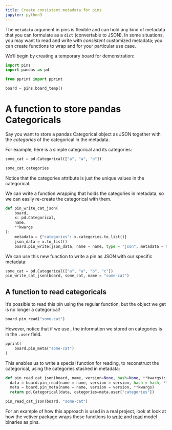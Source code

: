 ```yaml
---
title: Create consistent metadata for pins
jupyter: python3
---
```


The `metadata` argument in pins is flexible and can hold any kind of metadata that you can formulate as a `dict` (convertable to JSON).
In some situations, you may want to read and write with _consistent_ customized metadata;
you can create functions to wrap [](`~pins.boards.BaseBoard.pin_write`) and [](`~pins.boards.BaseBoard.pin_read`) for your particular use case.

We'll begin by creating a temporary board for demonstration:

```python
import pins
import pandas as pd

from pprint import pprint

board = pins.board_temp()
```


# A function to store pandas Categoricals

Say you want to store a pandas Categorical object as JSON together with the _categories_ of the categorical in the metadata.

For example, here is a simple categorical and its categories:

```python
some_cat = pd.Categorical(["a", "a", "b"])

some_cat.categories
```

Notice that the categories attribute is just the unique values in the categorical.

We can write a function wrapping [](`~pins.boards.BaseBoard.pin_write`) that holds the categories in metadata, so we can easily re-create the categorical with them.

```python
def pin_write_cat_json(
    board,
    x: pd.Categorical,
    name,
    **kwargs
):
    metadata = {"categories": x.categories.to_list()}
    json_data = x.to_list()
    board.pin_write(json_data, name = name, type = "json", metadata = metadata, **kwargs)
```

We can use this new function to write a pin as JSON with our specific metadata:

```python
some_cat = pd.Categorical(["a", "a", "b", "c"])
pin_write_cat_json(board, some_cat, name = "some-cat")
```

## A function to read categoricals

It's possible to read this pin using the regular [](`~pins.boards.BaseBoard.pin_read`) function, but the object we get is no longer a categorical!

```python
board.pin_read("some-cat")
```

However, notice that if we use [](`~pins.boards.BaseBoard.pin_meta`), the information we stored on categories is in the `.user` field.

```python
pprint(
    board.pin_meta("some-cat")
)
```

This enables us to write a special function for reading, to reconstruct the categorical, using the categories stashed in metadata:

```python
def pin_read_cat_json(board, name, version=None, hash=None, **kwargs):
  data = board.pin_read(name = name, version = version, hash = hash, **kwargs)
  meta = board.pin_meta(name = name, version = version, **kwargs)
  return pd.Categorical(data, categories=meta.user["categories"])

pin_read_cat_json(board, "some-cat")
```

For an example of how this approach is used in a real project, look at look at how the vetiver package wraps these functions to [write](https://github.com/rstudio/vetiver-python/blob/main/vetiver/pin_read_write.py) and [read](https://github.com/rstudio/vetiver-python/blob/main/vetiver/vetiver_model.py) model binaries as pins.

